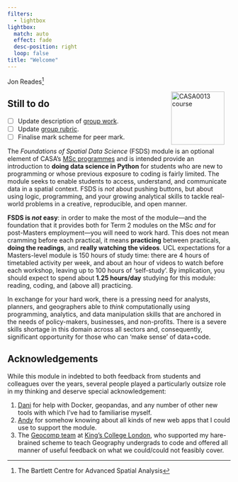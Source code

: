 ```yaml
---
filters: 
  - lightbox
lightbox:
  match: auto
  effect: fade
  desc-position: right
  loop: false
title: "Welcome"
---
```


Jon Reades[^index-1] <a href="https://twitter.com/jreades"><img src="img/Twitter social icons - circle - blue.png" height="17" /></a> <a href="https://www.github.com/jreades"><img src="img/GitHub-Mark-120px-plus.png" height="17" /></a>

[^index-1]: The Bartlett Centre for Advanced Spatial Analysis

<a href="https://www.ucl.ac.uk/bartlett/casa/"><img src="img/casa_logo.jpg" alt="CASA0013 course" width="120" align="right" style="margin: 0 1em 0 1em"/></a>

::: {.callout-warning}
## Still to do

- [ ] Update description of [group work](assessments/group.qmd).
- [ ] Update [group rubric](Group_Rubric.qmd).
- [ ] Finalise mark scheme for peer mark.

:::

The *Foundations of Spatial Data Science* (FSDS) module is an optional element of CASA's [MSc programmes](https://www.ucl.ac.uk/bartlett/casa/programmes) and is intended provide an introduction to **doing data science in Python** for students who are new to programming or whose previous exposure to coding is fairly limited. The module seeks to enable students to access, understand, and communicate data in a spatial context. FSDS is *not* about pushing buttons, but about using logic, programming, and your growing analytical skills to tackle real-world problems in a creative, reproducible, and open manner.

**FSDS is _not_ easy**: in order to make the most of the module---and the foundation that it provides both for Term 2 modules on the MSc _and_ for post-Masters employment---you will need to work hard. This does not mean cramming before each practical, it means **practicing** between practicals, **doing the readings**, and **really watching the videos**. UCL expectations for a Masters-level module is 150 hours of study time: there are 4 hours of timetabled activity per week, and about an hour of videos to watch before each workshop, leaving up to 100 hours of 'self-study'. By implication, you should expect to spend about **1.25 hours/day** studying for this module: reading, coding, and (above all) practicing.

In exchange for your hard work, there is a pressing need for analysts, planners, and geographers able to *think* computationally using programming, analytics, and data manipulation skills that are anchored in the needs of policy-makers, businesses, and non-profits. There is a severe skills shortage in this domain across all sectors and, consequently, significant opportunity for those who can 'make sense' of data+code.

## Acknowledgements

While this module in indebted to both feedback from students and colleagues over the years, several people played a particularly outsize role in my thinking and deserve special acknowledgement:

1. [Dani](http://darribas.org) for help with Docker, geopandas, and any number of other new tools with which I've had to familiarise myself.
2. [Andy](https://www.ucl.ac.uk/bartlett/casa/people/dr-andrew-maclachlan) for somehow knowing about all kinds of new web apps that I could use to support the module.
3. The [Geocomp team](https://kingsgeocomputation.org) at [King's College London](https://www.kcl.ac.uk/geography), who supported my hare-brained scheme to teach Geography undergrads to code and offered all manner of useful feedback on what we could/could not feasibly cover.
